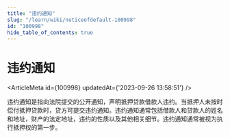 ```yaml
---
title: "违约通知"
slug: "/learn/wiki/noticeofdefault-100998"
id: "100998"
hide_table_of_contents: true
---
```



# 违约通知

<ArticleMeta id={100998} updatedAt={'2023-09-26 13:58:51'} />
<div className='border-solid border-b border-t-0 my-4 border-[var(--ifm-color-gray-300)]' />

违约通知是指向法院提交的公开通知，声明抵押贷款借款人违约。当抵押人未按时偿付抵押贷款时，贷方可提交违约通知。违约通知通常包括借款人和贷款人的姓名和地址，财产的法定地址，违约的性质以及其他相关细节。违约通知通常被视为执行抵押权的第一步。
